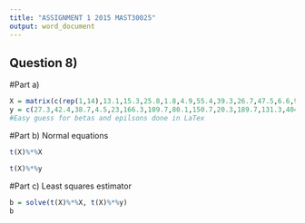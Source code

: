 ```yaml
---
title: "ASSIGNMENT 1 2015 MAST30025"
output: word_document
---
```



## Question 8)

#Part a)
```r
X = matrix(c(rep(1,14),13.1,15.3,25.8,1.8,4.9,55.4,39.3,26.7,47.5,6.6,94.7,61.1,135.6,47.6),14,2)
y = c(27.3,42.4,38.7,4.5,23,166.3,109.7,80.1,150.7,20.3,189.7,131.3,404.2,149)
#Easy guess for betas and epilsons done in LaTex

```

#Part b) Normal equations 

```r
t(X)%*%X

```


```r
t(X)%*%y

```
#Part c) Least squares estimator 


```r
b = solve(t(X)%*%X, t(X)%*%y)
b
```

